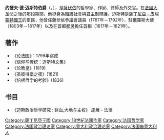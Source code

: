 {{multiple issues|
{{expand|time=2014-04-05T12:17:40+00:00}}
{{unreferenced|time=2014-04-05T12:17:40+00:00}}
}}
{{Infobox_Philosopher
| region = 西方哲學家
| era = [[啟蒙時代|18世紀哲學家]]
| color = #B0C4DE
| image = Jmaistre.jpg
| caption =迈斯特的画像，1810  [[Carl_Christian_Vogel_von_Vogelstein|von Vogelstein 無預覽]]
| name = 约瑟夫•德•迈斯特
| birth_date = {{Birth date|1753|04|01}}
| birth_place = [[尚贝里|尚贝里]][[萨伏依公国|萨伏依公国]]
| death_date = {{Death date and age|1821|2|26|1753|4|1}}
| death_place = [[都灵|都灵]][[薩丁尼亞王國|薩丁尼亞王國]] 
| school_tradition = 
| main_interests =  
| influences = 
| influenced = 
| notable_ideas = 
|}}

{{Conservatism}}
'''约瑟夫·德·迈斯特伯爵'''（{{lang-fr|Le comte Joseph de Maistre}}，{{bd|1753年||1821年||catldx=Joseph}}），是[[薩伏依|薩伏依]]的哲學家、作家、律師及外交官。在[[法國大革命|法國大革命]]之後的那段期間，他挺身為[[階級|階級]]社會與[[君主制|君主制]]辯護。迈斯特是[[薩丁尼亞國王|薩丁尼亞－皮埃蒙特國王]]的臣民，他曾任薩伏依參議會議員（1787年－1792年）、駐俄羅斯大使（1803年－1817年）以及在首都[[都灵|都灵]]擔任首相（1817年－1821年）。

==著作==
*《论法国》：1796年寫成
*《信仰与传统：迈斯特文集》
*《论教皇》(1819)
*《圣彼得堡之夜》(1821)
*《培根哲学的考验》(1836)

==书目==
*《迈斯政治哲学研究 : 鲜血,大地与主权》 施展 - 法律

{{Authority control}}
{{DEFAULTSORT:Maistre, Joseph De}}
[[Category:薩丁尼亞王國|Category:薩丁尼亞王國]]
[[Category:18世紀法國作家|Category:18世紀法國作家]]
[[Category:法国哲学家|Category:法国哲学家]]
[[Category:法国政治理论家|Category:法国政治理论家]]
[[Category:意大利政治理论家|Category:意大利政治理论家]]
[[Category:法国裔意大利人|Category:法国裔意大利人]]
